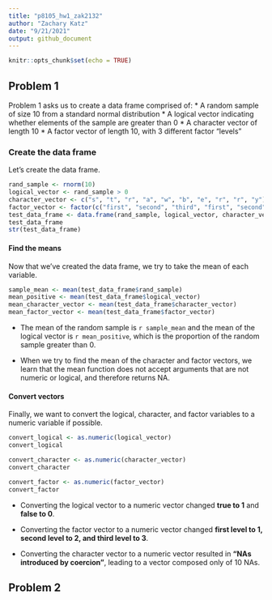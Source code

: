 ```yaml
---
title: "p8105_hw1_zak2132"
author: "Zachary Katz"
date: "9/21/2021"
output: github_document
---
```


```r
knitr::opts_chunk$set(echo = TRUE)
```

## Problem 1

Problem 1 asks us to create a data frame comprised of:
* A random sample of size 10 from a standard normal distribution
* A logical vector indicating whether elements of the sample are greater than 0
* A character vector of length 10
* A factor vector of length 10, with 3 different factor "levels"

### Create the data frame

Let's create the data frame.

```r
rand_sample <- rnorm(10)
logical_vector <- rand_sample > 0
character_vector <- c("s", "t", "r", "a", "w", "b", "e", "r", "r", "y")
factor_vector <- factor(c("first", "second", "third", "first", "second", "third", "first", "second", "third", "first"))
test_data_frame <- data.frame(rand_sample, logical_vector, character_vector, factor_vector)
test_data_frame
str(test_data_frame)
```

#### Find the means

Now that we've created the data frame, we try to take the mean of each variable.

```r
sample_mean <- mean(test_data_frame$rand_sample)
mean_positive <- mean(test_data_frame$logical_vector)
mean_character_vector <- mean(test_data_frame$character_vector)
mean_factor_vector <- mean(test_data_frame$factor_vector)
```

* The mean of the random sample is `r sample_mean` and the mean of the logical vector is `r mean_positive`, which is the proportion of the random sample greater than 0.

* When we try to find the mean of the character and factor vectors, we learn that the mean function does not accept arguments that are not numeric or logical, and therefore returns NA.

#### Convert vectors

Finally, we want to convert the logical, character, and factor variables to a numeric variable if possible.

```r
convert_logical <- as.numeric(logical_vector)
convert_logical

convert_character <- as.numeric(character_vector)
convert_character

convert_factor <- as.numeric(factor_vector)
convert_factor
```
* Converting the logical vector to a numeric vector changed **true to 1** and **false to 0**. 

* Converting the factor vector to a numeric vector changed **first level to 1, second level to 2, and third level to 3**.

* Converting the character vector to a numeric vector resulted in **"NAs introduced by coercion"**, leading to a vector composed only of 10 NAs.

## Problem 2